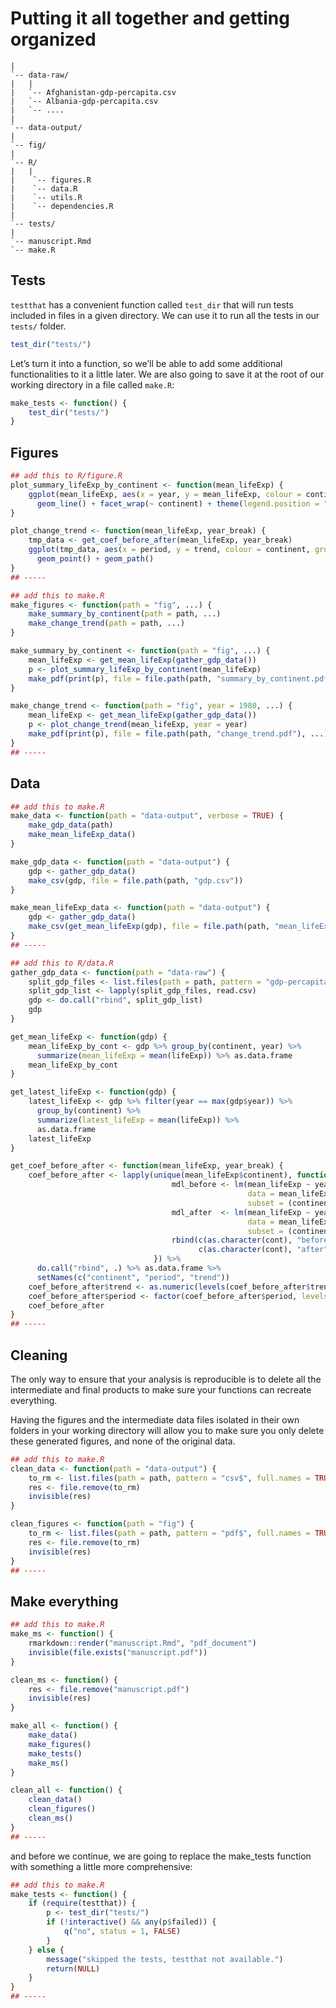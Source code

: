 
# Putting it all together and getting organized

```
|
`-- data-raw/
|   |
|   `-- Afghanistan-gdp-percapita.csv
|   `-- Albania-gdp-percapita.csv
|   `-- ....
|
`-- data-output/
|
`-- fig/
|
`-- R/
|   |
|    `-- figures.R
|	 `-- data.R
|	 `-- utils.R
|	 `-- dependencies.R
|
`-- tests/
|
`-- manuscript.Rmd
`-- make.R
```

## Tests

`testthat` has a convenient function called `test_dir` that will run tests
included in files in a given directory. We can use it to run all the tests in
our `tests/` folder.

```r
test_dir("tests/")
```

Let's turn it into a function, so we'll be able to add some additional
functionalities to it a little later. We are also going to save it at the root
of our working directory in a file called `make.R`:

```r
make_tests <- function() {
    test_dir("tests/")
}
```


## Figures

```r
## add this to R/figure.R
plot_summary_lifeExp_by_continent <- function(mean_lifeExp) {
    ggplot(mean_lifeExp, aes(x = year, y = mean_lifeExp, colour = continent)) +
      geom_line() + facet_wrap(~ continent) + theme(legend.position = "top")
}

plot_change_trend <- function(mean_lifeExp, year_break) {
    tmp_data <- get_coef_before_after(mean_lifeExp, year_break)
    ggplot(tmp_data, aes(x = period, y = trend, colour = continent, group = continent)) +
      geom_point() + geom_path()
}
## -----
```


```r
## add this to make.R
make_figures <- function(path = "fig", ...) {
    make_summary_by_continent(path = path, ...)
    make_change_trend(path = path, ...)
}

make_summary_by_continent <- function(path = "fig", ...) {
    mean_lifeExp <- get_mean_lifeExp(gather_gdp_data())
    p <- plot_summary_lifeExp_by_continent(mean_lifeExp)
    make_pdf(print(p), file = file.path(path, "summary_by_continent.pdf"), ...)
}

make_change_trend <- function(path = "fig", year = 1980, ...) {
    mean_lifeExp <- get_mean_lifeExp(gather_gdp_data())
    p <- plot_change_trend(mean_lifeExp, year = year)
    make_pdf(print(p), file = file.path(path, "change_trend.pdf"), ...)
}
## -----
```

## Data

```r
## add this to make.R
make_data <- function(path = "data-output", verbose = TRUE) {
    make_gdp_data(path)
    make_mean_lifeExp_data()
}

make_gdp_data <- function(path = "data-output") {
    gdp <- gather_gdp_data()
    make_csv(gdp, file = file.path(path, "gdp.csv"))
}

make_mean_lifeExp_data <- function(path = "data-output") {
    gdp <- gather_gdp_data()
    make_csv(get_mean_lifeExp(gdp), file = file.path(path, "mean_lifeExp.csv"))
}
## -----
```

```r
## add this to R/data.R
gather_gdp_data <- function(path = "data-raw") {
    split_gdp_files <- list.files(path = path, pattern = "gdp-percapita\\.csv$", full.names = TRUE)
    split_gdp_list <- lapply(split_gdp_files, read.csv)
    gdp <- do.call("rbind", split_gdp_list)
    gdp
}

get_mean_lifeExp <- function(gdp) {
    mean_lifeExp_by_cont <- gdp %>% group_by(continent, year) %>%
      summarize(mean_lifeExp = mean(lifeExp)) %>% as.data.frame
    mean_lifeExp_by_cont
}

get_latest_lifeExp <- function(gdp) {
    latest_lifeExp <- gdp %>% filter(year == max(gdp$year)) %>%
      group_by(continent) %>%
      summarize(latest_lifeExp = mean(lifeExp)) %>%
      as.data.frame
    latest_lifeExp
}

get_coef_before_after <- function(mean_lifeExp, year_break) {
    coef_before_after <- lapply(unique(mean_lifeExp$continent), function(cont) {
                                    mdl_before <- lm(mean_lifeExp ~ year,
                                                     data = mean_lifeExp,
                                                     subset = (continent == cont & year <= year_break))
                                    mdl_after  <- lm(mean_lifeExp ~ year,
                                                     data = mean_lifeExp,
                                                     subset = (continent == cont & year > year_break))
                                    rbind(c(as.character(cont), "before", coef(mdl_before)[2]),
                                          c(as.character(cont), "after", coef(mdl_after)[2]))
                                }) %>%
      do.call("rbind", .) %>% as.data.frame %>%
      setNames(c("continent", "period", "trend"))
    coef_before_after$trend <- as.numeric(levels(coef_before_after$trend)[coef_before_after$trend])
    coef_before_after$period <- factor(coef_before_after$period, levels = c("before", "after"))
    coef_before_after
}
## -----
```

## Cleaning

The only way to ensure that your analysis is reproducible is to delete all the
intermediate and final products to make sure your functions can recreate
everything.

Having the figures and the intermediate data files isolated in their own folders
in your working directory will allow you to make sure you only delete these
generated figures, and none of the original data.

```r
## add this to make.R
clean_data <- function(path = "data-output") {
    to_rm <- list.files(path = path, pattern = "csv$", full.names = TRUE)
    res <- file.remove(to_rm)
    invisible(res)
}

clean_figures <- function(path = "fig") {
    to_rm <- list.files(path = path, pattern = "pdf$", full.names = TRUE)
    res <- file.remove(to_rm)
    invisible(res)
}
## -----
```

## Make everything

```r
## add this to make.R
make_ms <- function() {
    rmarkdown::render("manuscript.Rmd", "pdf_document")
    invisible(file.exists("manuscript.pdf"))
}

clean_ms <- function() {
    res <- file.remove("manuscript.pdf")
    invisible(res)
}

make_all <- function() {
    make_data()
    make_figures()
    make_tests()
    make_ms()
}

clean_all <- function() {
    clean_data()
    clean_figures()
    clean_ms()
}
## -----
```

and before we continue, we are going to replace the make_tests function with
something a little more comprehensive:

```r
## add this to make.R
make_tests <- function() {
    if (require(testthat)) {
        p <- test_dir("tests/")
        if (!interactive() && any(p$failed)) {
            q("no", status = 1, FALSE)
        }
    } else {
        message("skipped the tests, testthat not available.")
        return(NULL)
    }
}
## -----
```
